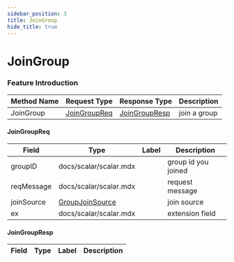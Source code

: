 ```yaml
---
sidebar_position: 3
title: JoinGroup
hide_title: true
---
```


# JoinGroup

### Feature Introduction



| Method Name | Request Type | Response Type | Description |
| ----------- | ------------ | ------------- | ------------- |
| JoinGroup | [JoinGroupReq](docs/group/index.mdx#JoinGroupReq) | [JoinGroupResp](docs/group/index.mdx#JoinGroupResp) | join a group |
 

#### JoinGroupReq
| Field | Type | Label | Description |
| ----- | ---- | ----- | ----------- |
| groupID | docs/scalar/scalar.mdx |  | group id you joined |
| reqMessage | docs/scalar/scalar.mdx |  | request message |
| joinSource | [GroupJoinSource](docs/shared/index.mdx#GroupJoinSource) |  | join source |
| ex | docs/scalar/scalar.mdx |  | extension field |
 

#### JoinGroupResp
| Field | Type | Label | Description |
| ----- | ---- | ----- | ----------- |


